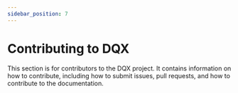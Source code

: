 ```yaml
---
sidebar_position: 7
---
```


# Contributing to DQX

This section is for contributors to the DQX project. It contains information on how to contribute, including how to submit issues, pull requests, and how to contribute to the documentation.